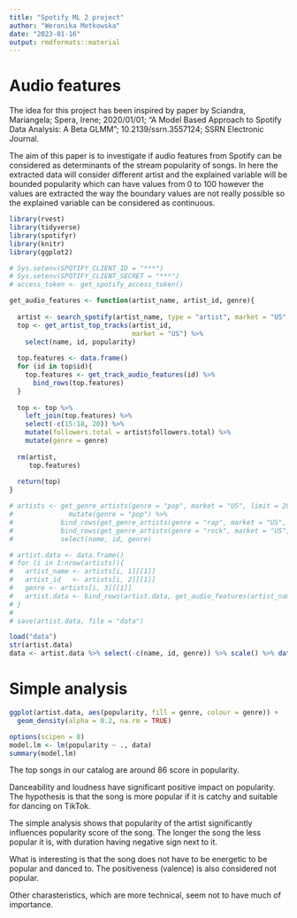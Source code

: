---
title: "Spotify ML 2 project"
author: "Weronika Motkowska"
date: "2023-01-16"
output: rmdformats::material
---

# Audio features

The idea for this project has been inspired by paper by Sciandra, Mariangela; Spera, Irene; 2020/01/01; "A Model Based Approach to Spotify Data Analysis: A Beta GLMM"; 10.2139/ssrn.3557124; SSRN Electronic Journal.

The aim of this paper is to investigate if audio features from Spotify can be considered as determinants of the stream popularity of songs. In here the extracted data will consider different artist and the explained variable will be bounded popularity which can have values from 0 to 100 however the values are extracted the way the boundary values are not really possible so the explained variable can be considered as continuous.

```{r warning=FALSE, message=FALSE}
library(rvest)
library(tidyverse)
library(spotifyr)
library(knitr)
library(ggplot2)
```

```{r echo=FALSE}
# Sys.setenv(SPOTIFY_CLIENT_ID = "***")
# Sys.setenv(SPOTIFY_CLIENT_SECRET = "***")
# access_token <- get_spotify_access_token()
```

```{r}
get_audio_features <- function(artist_name, artist_id, genre){
  
  artist <- search_spotify(artist_name, type = "artist", market = "US", limit = 1)
  top <- get_artist_top_tracks(artist_id, 
                               market = "US") %>% 
    select(name, id, popularity)
  
  top.features <- data.frame()
  for (id in top$id){
    top.features <- get_track_audio_features(id) %>% 
      bind_rows(top.features)
  } 
  
  top <- top %>% 
    left_join(top.features) %>% 
    select(-c(15:18, 20)) %>% 
    mutate(followers.total = artist$followers.total) %>% 
    mutate(genre = genre)
  
  rm(artist, 
     top.features)
  
  return(top)
}
```

```{r}
# artists <- get_genre_artists(genre = "pop", market = "US", limit = 20) %>%
#              mutate(genre = "pop") %>%
#            bind_rows(get_genre_artists(genre = "rap", market = "US", limit = 20) %>% mutate(genre = "rap")) %>%
#            bind_rows(get_genre_artists(genre = "rock", market = "US", limit = 20) %>% mutate(genre = "rock")) %>%
#            select(name, id, genre)
```

```{r message=FALSE, warning=FALSE}
# artist.data <- data.frame()
# for (i in 1:nrow(artists)){
#   artist_name <- artists[i, 1][[1]]
#   artist_id   <- artists[i, 2][[1]]
#   genre <- artists[i, 3][[1]]
#   artist.data <- bind_rows(artist.data, get_audio_features(artist_name, artist_id, genre))
# }
# 
# save(artist.data, file = "data")
```


```{r}
load("data")
str(artist.data)
data <- artist.data %>% select(-c(name, id, genre)) %>% scale() %>% data.frame()
```

# Simple analysis

```{r}
ggplot(artist.data, aes(popularity, fill = genre, colour = genre)) +
  geom_density(alpha = 0.2, na.rm = TRUE) 
```

```{r}
options(scipen = 8)
model.lm <- lm(popularity ~ ., data)
summary(model.lm)
```
The top songs in our catalog are around 86 score in popularity.

Danceability and loudness have significant positive impact on popularity. 
The hypothesis is that the song is more popular if it is catchy and suitable for dancing on TikTok. 

The simple analysis shows that popularity of the artist significantly influences popularity score of the song.
The longer the song the less popular it is, with duration having negative sign next to it. 

What is interesting is that the song does not have to be energetic to be popular and danced to. The positiveness (valence) is also considered not popular.

Other charasteristics, which are more technical, seem not to have much of importance.


